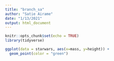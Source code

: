 ```yaml
---
title: "branch_sa"
author: "Satie Airame"
date: "1/13/2021"
output: html_document
---
```


```r
knitr::opts_chunk$set(echo = TRUE)
library(tidyverse)
```
```r
ggplot(data = starwars, aes(x=mass, y=height)) +
  geom_point(color = "green")
```

